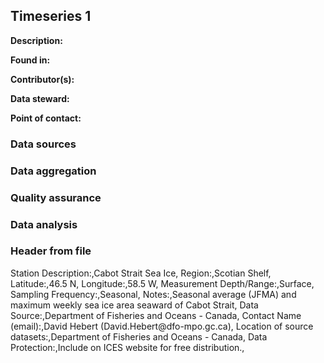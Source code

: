 ## Timeseries 1

**Description:** 


**Found in:**

**Contributor(s):**

**Data steward:**

**Point of contact:**

### Data sources

### Data aggregation

### Quality assurance

### Data analysis

### Header from file
Station Description:,Cabot Strait Sea Ice,
Region:,Scotian Shelf,
Latitude:,46.5 N,
Longitude:,58.5 W,
Measurement Depth/Range:,Surface,
Sampling Frequency:,Seasonal,
Notes:,Seasonal average (JFMA) and maximum weekly sea ice area seaward of Cabot Strait,
Data Source:,Department of Fisheries and Oceans - Canada,
Contact Name (email):,David Hebert (David.Hebert@dfo-mpo.gc.ca),
Location of source datasets:,Department of Fisheries and Oceans - Canada,
Data Protection:,Include on ICES website for free distribution.,
